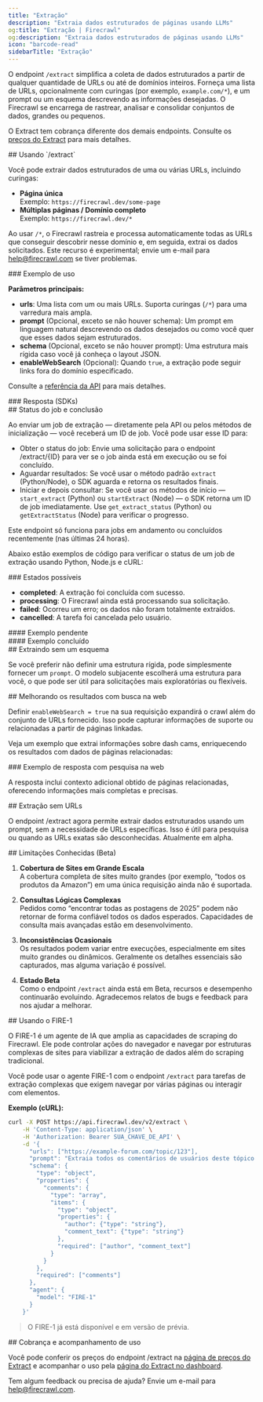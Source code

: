 ```yaml
---
title: "Extração"
description: "Extraia dados estruturados de páginas usando LLMs"
og:title: "Extração | Firecrawl"
og:description: "Extraia dados estruturados de páginas usando LLMs"
icon: "barcode-read"
sidebarTitle: "Extração"
---
```



O endpoint `/extract` simplifica a coleta de dados estruturados a partir de qualquer quantidade de URLs ou até de domínios inteiros. Forneça uma lista de URLs, opcionalmente com curingas (por exemplo, `example.com/*`), e um prompt ou um esquema descrevendo as informações desejadas. O Firecrawl se encarrega de rastrear, analisar e consolidar conjuntos de dados, grandes ou pequenos.

<Info>O Extract tem cobrança diferente dos demais endpoints. Consulte os [preços do Extract](https://www.firecrawl.dev/extract#pricing) para mais detalhes.</Info>

<div id="using-extract">
  ## Usando `/extract`
</div>

Você pode extrair dados estruturados de uma ou várias URLs, incluindo curingas:

- **Página única**  
  Exemplo: `https://firecrawl.dev/some-page`
- **Múltiplas páginas / Domínio completo**  
  Exemplo: `https://firecrawl.dev/*`

Ao usar `/*`, o Firecrawl rastreia e processa automaticamente todas as URLs que conseguir descobrir nesse domínio e, em seguida, extrai os dados solicitados. Este recurso é experimental; envie um e-mail para [help@firecrawl.com](mailto:help@firecrawl.com) se tiver problemas.

<div id="example-usage">
  ### Exemplo de uso
</div>

<CodeGroup>

<ExtractPython />
<ExtractNode />
<ExtractCURL />

</CodeGroup>

**Parâmetros principais:**

- **urls**: Uma lista com um ou mais URLs. Suporta curingas (`/*`) para uma varredura mais ampla.
- **prompt** (Opcional, exceto se não houver schema): Um prompt em linguagem natural descrevendo os dados desejados ou como você quer que esses dados sejam estruturados.
- **schema** (Opcional, exceto se não houver prompt): Uma estrutura mais rígida caso você já conheça o layout JSON.
- **enableWebSearch** (Opcional): Quando `true`, a extração pode seguir links fora do domínio especificado.

Consulte a [referência da API](https://docs.firecrawl.dev/api-reference/endpoint/extract) para mais detalhes.

<div id="response-sdks">
  ### Resposta (SDKs)
</div>

<ExtractOutput />

<div id="job-status-and-completion">
  ## Status do job e conclusão
</div>

Ao enviar um job de extração — diretamente pela API ou pelos métodos de inicialização — você receberá um ID de job. Você pode usar esse ID para:

- Obter o status do job: Envie uma solicitação para o endpoint /extract/{ID} para ver se o job ainda está em execução ou se foi concluído.
- Aguardar resultados: Se você usar o método padrão `extract` (Python/Node), o SDK aguarda e retorna os resultados finais.
- Iniciar e depois consultar: Se você usar os métodos de início — `start_extract` (Python) ou `startExtract` (Node) — o SDK retorna um ID de job imediatamente. Use `get_extract_status` (Python) ou `getExtractStatus` (Node) para verificar o progresso.

<Note>
  Este endpoint só funciona para jobs em andamento ou concluídos recentemente (nas últimas 24 horas).
</Note>

Abaixo estão exemplos de código para verificar o status de um job de extração usando Python, Node.js e cURL:

<CodeGroup>

<CheckExtractJobPython />
<CheckExtractJobJS />
<CheckExtractJobCURL />

</CodeGroup>

<div id="possible-states">
  ### Estados possíveis
</div>

- **completed**: A extração foi concluída com sucesso.
- **processing**: O Firecrawl ainda está processando sua solicitação.
- **failed**: Ocorreu um erro; os dados não foram totalmente extraídos.
- **cancelled**: A tarefa foi cancelada pelo usuário.

<div id="pending-example">
  #### Exemplo pendente
</div>

<ExtractStatusPending />

<div id="completed-example">
  #### Exemplo concluído
</div>

<ExtractStatusDone />

<div id="extracting-without-a-schema">
  ## Extraindo sem um esquema
</div>

Se você preferir não definir uma estrutura rígida, pode simplesmente fornecer um `prompt`. O modelo subjacente escolherá uma estrutura para você, o que pode ser útil para solicitações mais exploratórias ou flexíveis.

<CodeGroup>

<ExtractNoSchemaPython />
<ExtractNoSchemaJS />
<ExtractNoSchemaCURL />

</CodeGroup>

<ExtractNoSchemaOutput />

<div id="improving-results-with-web-search">
  ## Melhorando os resultados com busca na web
</div>

Definir `enableWebSearch = true` na sua requisição expandirá o crawl além do conjunto de URLs fornecido. Isso pode capturar informações de suporte ou relacionadas a partir de páginas linkadas.

Veja um exemplo que extrai informações sobre dash cams, enriquecendo os resultados com dados de páginas relacionadas:

<CodeGroup>

<ExtractWebSearchPython />
<ExtractWebSearchJS />
<ExtractWebSearchCURL />

</CodeGroup>

<div id="example-response-with-web-search">
  ### Exemplo de resposta com pesquisa na web
</div>

<ExtractWebSearchOutput />

A resposta inclui contexto adicional obtido de páginas relacionadas, oferecendo informações mais completas e precisas.

<div id="extracting-without-urls">
  ## Extração sem URLs
</div>

O endpoint /extract agora permite extrair dados estruturados usando um prompt, sem a necessidade de URLs específicas. Isso é útil para pesquisa ou quando as URLs exatas são desconhecidas. Atualmente em alpha.

<CodeGroup>

<ExtractWithoutURLsPython />
<ExtractWithoutURLsJS />
<ExtractWithoutURLsCURL />

</CodeGroup>

<div id="known-limitations-beta">
  ## Limitações Conhecidas (Beta)
</div>

1. **Cobertura de Sites em Grande Escala**  
   A cobertura completa de sites muito grandes (por exemplo, “todos os produtos da Amazon”) em uma única requisição ainda não é suportada.

2. **Consultas Lógicas Complexas**  
   Pedidos como “encontrar todas as postagens de 2025” podem não retornar de forma confiável todos os dados esperados. Capacidades de consulta mais avançadas estão em desenvolvimento.

3. **Inconsistências Ocasionais**  
   Os resultados podem variar entre execuções, especialmente em sites muito grandes ou dinâmicos. Geralmente os detalhes essenciais são capturados, mas alguma variação é possível.

4. **Estado Beta**  
   Como o endpoint `/extract` ainda está em Beta, recursos e desempenho continuarão evoluindo. Agradecemos relatos de bugs e feedback para nos ajudar a melhorar.

<div id="using-fire-1">
  ## Usando o FIRE-1
</div>

O FIRE-1 é um agente de IA que amplia as capacidades de scraping do Firecrawl. Ele pode controlar ações do navegador e navegar por estruturas complexas de sites para viabilizar a extração de dados além do scraping tradicional.

Você pode usar o agente FIRE-1 com o endpoint `/extract` para tarefas de extração complexas que exigem navegar por várias páginas ou interagir com elementos.

**Exemplo (cURL):**

```bash
curl -X POST https://api.firecrawl.dev/v2/extract \
    -H 'Content-Type: application/json' \
    -H 'Authorization: Bearer SUA_CHAVE_DE_API' \
    -d '{
      "urls": ["https://example-forum.com/topic/123"],
      "prompt": "Extraia todos os comentários de usuários deste tópico do fórum.",
      "schema": {
        "type": "object",
        "properties": {
          "comments": {
            "type": "array",
            "items": {
              "type": "object",
              "properties": {
                "author": {"type": "string"},
                "comment_text": {"type": "string"}
              },
              "required": ["author", "comment_text"]
            }
          }
        },
        "required": ["comments"]
      },
      "agent": {
        "model": "FIRE-1"
      }
    }'
```

> O FIRE-1 já está disponível e em versão de prévia.

<div id="billing-and-usage-tracking">
  ## Cobrança e acompanhamento de uso
</div>

Você pode conferir os preços do endpoint /extract na [página de preços do Extract](https://www.firecrawl.dev/extract#pricing) e acompanhar o uso pela [página do Extract no dashboard](https://www.firecrawl.dev/app/extract).

Tem algum feedback ou precisa de ajuda? Envie um e-mail para [help@firecrawl.com](mailto:help@firecrawl.com).